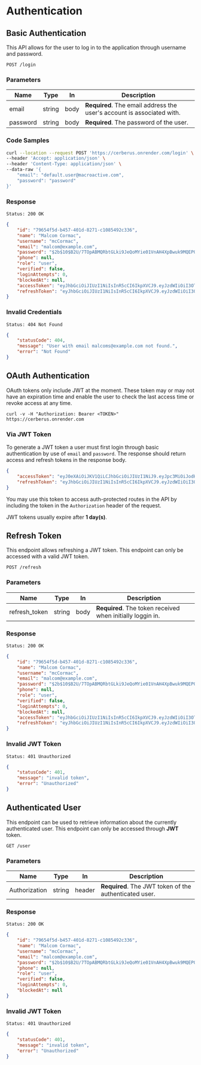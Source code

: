 # Authentication

## Basic Authentication

This API allows for the user to log in to the application through username and password.

```
POST /login
```

### Parameters

| Name     | Type   | In   | Description                                                            |
| -------- | ------ | ---- | ---------------------------------------------------------------------- |
| email    | string | body | **Required**. The email address the user's account is associated with. |
| password | string | body | **Required**. The password of the user.                                |

### Code Samples

```bash
curl --location --request POST 'https://cerberus.onrender.com/login' \
--header 'Accept: application/json' \
--header 'Content-Type: application/json' \
--data-raw '{
    "email": "default.user@macroactive.com",
    "password": "password"
}'
```

### Response

```
Status: 200 OK
```

```json
{
    "id": "79654f5d-b457-401d-8271-c1085492c336",
    "name": "Malcom Cormac",
    "username": "mcCormac",
    "email": "malcom@example.com",
    "password": "$2b$10$B2U/7TOpABMQRbtGLki9JeQoMYie01VnAH4XpBwuk9MQEPQLILiO6",
    "phone": null,
    "role": "user",
    "verified": false,
    "loginAttempts": 0,
    "blockedAt": null,
    "accessToken": "eyJhbGciOiJIUzI1NiIsInR5cCI6IkpXVCJ9.eyJzdWIiOiI3OTY1NGY1ZC1iNDU3LTQwMWQtODI3MS1jMTA4NTQ5MmMzMzYiLCJ1c2VybmFtZSI6Im1hbGNvbUBleGFtcGxlLmNvbSIsImlhdCI6MTY4ODQ2NTE3OCwiZXhwIjoxNjg4NTUxNTc4fQ.fq9GcCFQLEe8cdasUCuQLExsVJFNQ0-UkCj68lWyL4c",
    "refreshToken": "eyJhbGciOiJIUzI1NiIsInR5cCI6IkpXVCJ9.eyJzdWIiOiI3OTY1NGY1ZC1iNDU3LTQwMWQtODI3MS1jMTA4NTQ5MmMzMzYiLCJ1c2VybmFtZSI6Im1hbGNvbUBleGFtcGxlLmNvbSIsImlhdCI6MTY4ODQ2NTE3OCwiZXhwIjoxNjkxMDU3MTc4fQ.loX67X4Dfr9lj1HKTjgU517-35G_iBMm61kOEHnOKnA"
}
```

### Invalid Credentials

```
Status: 404 Not Found
```

```json
{
    "statusCode": 404,
    "message": "User with email malcoms@example.com not found.",
    "error": "Not Found"
}
```

## OAuth Authentication

OAuth tokens only include JWT at the moment. These token may or may not have an expiration time and enable the user to check the last access time or revoke access at any time.

```bash=
curl -v -H "Authorization: Bearer <TOKEN>" https://cerberus.onrender.com
```

### Via JWT Token

To generate a JWT token a user must first login through basic authentication by use of `email` and `password`. The response should return access and refresh tokens in the response body.

```json
{
    "accessToken": "eyJ0eXAiOiJKV1QiLCJhbGciOiJIUzI1NiJ9.eyJpc3MiOiJodHRwczpcL1wvbWFjcm9hY3RpdmlzdHMtYXBpLm1hY3JvYWN0aXZlbXZwLmNvbVwvYXBpXC92MVwvbG9naW4iLCJpYXQiOjE2Mzg0MTk0MjYsImV4cCI6MTYzODU5MjIyNiwibmJmIjoxNjM4NDE5NDI2LCJqdGkiOiIzWTBLVnduQjJ6SHJHakVLIiwic3ViIjoiNjFhNzNhYWUwZjZlZmM1M2E3Njg2MjIzIiwicHJ2IjoiMjNiZDVjODk0OWY2MDBhZGIzOWU3MDFjNDAwODcyZGI3YTU5NzZmNyJ9.iZKRwbm9LE_8J4i-BfZ_tlpL-DcPcY7iUQ4rCVaB1cc",
    "refreshToken": "eyJhbGciOiJIUzI1NiIsInR5cCI6IkpXVCJ9.eyJzdWIiOiI3OTY1NGY1ZC1iNDU3LTQwMWQtODI3MS1jMTA4NTQ5MmMzMzYiLCJ1c2VybmFtZSI6Im1hbGNvbUBleGFtcGxlLmNvbSIsImlhdCI6MTY4ODQ2NTE3OCwiZXhwIjoxNjkxMDU3MTc4fQ.loX67X4Dfr9lj1HKTjgU517-35G_iBMm61kOEHnOKnA"
}
```

You may use this token to access auth-protected routes in the API by including the token in the `Authorization` header of the request.

JWT tokens usually expire after **1 day(s)**.

## Refresh Token

This endpoint allows refreshing a JWT token. This endpoint can only be accessed with a valid JWT token.

```
POST /refresh
```

### Parameters

| Name          | Type   | In   | Description                                                |
| ------------- | ------ | ---- | ---------------------------------------------------------- |
| refresh_token | string | body | **Required**. The token received when initially loggin in. |

### Response

```
Status: 200 OK
```

```json
{
    "id": "79654f5d-b457-401d-8271-c1085492c336",
    "name": "Malcom Cormac",
    "username": "mcCormac",
    "email": "malcom@example.com",
    "password": "$2b$10$B2U/7TOpABMQRbtGLki9JeQoMYie01VnAH4XpBwuk9MQEPQLILiO6",
    "phone": null,
    "role": "user",
    "verified": false,
    "loginAttempts": 0,
    "blockedAt": null,
    "accessToken": "eyJhbGciOiJIUzI1NiIsInR5cCI6IkpXVCJ9.eyJzdWIiOiI3OTY1NGY1ZC1iNDU3LTQwMWQtODI3MS1jMTA4NTQ5MmMzMzYiLCJ1c2VybmFtZSI6Im1hbGNvbUBleGFtcGxlLmNvbSIsImlhdCI6MTY4ODQ2NTM4MywiZXhwIjoxNjg4NTUxNzgzfQ.3b2jLm_gnKllPBuX1X0ySt69jpWLMkt1DVOSjmi-MGI",
    "refreshToken": "eyJhbGciOiJIUzI1NiIsInR5cCI6IkpXVCJ9.eyJzdWIiOiI3OTY1NGY1ZC1iNDU3LTQwMWQtODI3MS1jMTA4NTQ5MmMzMzYiLCJ1c2VybmFtZSI6Im1hbGNvbUBleGFtcGxlLmNvbSIsImlhdCI6MTY4ODQ2NTM4MywiZXhwIjoxNjkxMDU3MzgzfQ.CJwNYkpTxEn9f2NvlPgoMk_cMDinfoDAN3E8CAVXh7Y"
}
```

### Invalid JWT Token

```
Status: 401 Unauthorized
```

```json
{
    "statusCode": 401,
    "message": "invalid token",
    "error": "Unauthorized"
}
```

## Authenticated User

This endpoint can be used to retrieve information about the currently authenticated user. This endpoint can only be accessed through **JWT** token.

```
GET /user
```

### Parameters

| Name          | Type   | In     | Description                                            |
| ------------- | ------ | ------ | ------------------------------------------------------ |
| Authorization | string | header | **Required**. The JWT token of the authenticated user. |

### Response

```
Status: 200 OK
```

```json
{
    "id": "79654f5d-b457-401d-8271-c1085492c336",
    "name": "Malcom Cormac",
    "username": "mcCormac",
    "email": "malcom@example.com",
    "password": "$2b$10$B2U/7TOpABMQRbtGLki9JeQoMYie01VnAH4XpBwuk9MQEPQLILiO6",
    "phone": null,
    "role": "user",
    "verified": false,
    "loginAttempts": 0,
    "blockedAt": null
}
```

### Invalid JWT Token

```
Status: 401 Unauthorized
```

```json
{
    "statusCode": 401,
    "message": "invalid token",
    "error": "Unauthorized"
}
```
